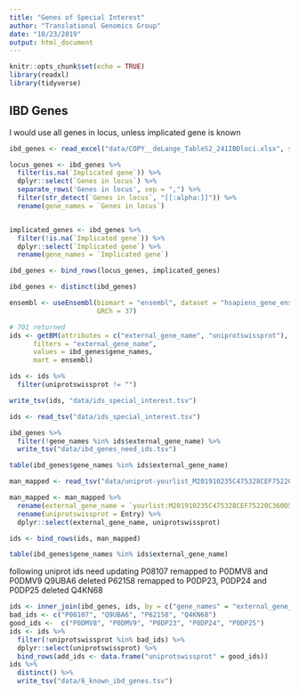 ```yaml
---
title: "Genes of Special Interest"
author: "Translational Genomics Group"
date: "10/23/2019"
output: html_document
---
```


```r
knitr::opts_chunk$set(echo = TRUE)
library(readxl)
library(tidyverse)
```

## IBD Genes
I would use all genes in locus, unless implicated gene is known
```r
ibd_genes <- read_excel("data/COPY__deLange_TableS2_241IBDloci.xlsx", skip = 8)

locus_genes <- ibd_genes %>%
  filter(is.na(`Implicated gene`)) %>%
  dplyr::select(`Genes in locus`) %>%
  separate_rows('Genes in locus', sep = ",") %>%
  filter(str_detect(`Genes in locus`, "[[:alpha:]]")) %>%
  rename(gene_names = `Genes in locus`)


implicated_genes <- ibd_genes %>%
  filter(!is.na(`Implicated gene`)) %>%
  dplyr::select(`Implicated gene`) %>%
  rename(gene_names = `Implicated gene`)

ibd_genes <- bind_rows(locus_genes, implicated_genes)

ibd_genes <- distinct(ibd_genes)

```

```r
ensembl <- useEnsembl(biomart = "ensembl", dataset = "hsapiens_gene_ensembl", 
                      GRCh = 37)

# 701 returned
ids <- getBM(attributes = c("external_gene_name", "uniprotswissprot"),
      filters = "external_gene_name",
      values = ibd_genes$gene_names,
      mart = ensembl)

ids <- ids %>%
  filter(uniprotswissprot != "")

write_tsv(ids, "data/ids_special_interest.tsv")

```

```r
ids <- read_tsv("data/ids_special_interest.tsv")

ibd_genes %>%
  filter(!gene_names %in% ids$external_gene_name) %>%
  write_tsv("data/ibd_genes_need_ids.tsv")

table(ibd_genes$gene_names %in% ids$external_gene_name)

man_mapped <- read_tsv("data/uniprot-yourlist_M201910235C475328CEF75220C360D524E9D456CE4D8F3CH-filtered-rev--.tab")

man_mapped <- man_mapped %>%
  rename(external_gene_name = `yourlist:M201910235C475328CEF75220C360D524E9D456CE4D8F3CH`) %>%
  rename(uniprotswissprot = Entry) %>%
  dplyr::select(external_gene_name, uniprotswissprot)

ids <- bind_rows(ids, man_mapped)

table(ibd_genes$gene_names %in% ids$external_gene_name)
```
following uniprot ids need updating
P08107 remapped to P0DMV8 and P0DMV9
Q9UBA6 deleted
P62158 remapped to P0DP23, P0DP24 and P0DP25
deleted Q4KN68
```r

ids <- inner_join(ibd_genes, ids, by = c("gene_names" = "external_gene_name"))
bad_ids <- c("P08107", "Q9UBA6", "P62158", "Q4KN68")
good_ids <-  c("P0DMV8", "P0DMV9", "P0DP23", "P0DP24", "P0DP25")
ids <- ids %>%
  filter(!uniprotswissprot %in% bad_ids) %>%
  dplyr::select(uniprotswissprot) %>%
  bind_rows(add_ids <- data.frame("uniprotswissprot" = good_ids))
ids %>%
  distinct() %>%
  write_tsv("data/6_known_ibd_genes.tsv")
```

